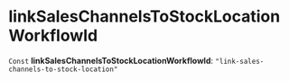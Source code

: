 
# linkSalesChannelsToStockLocationWorkflowId

 `Const` **linkSalesChannelsToStockLocationWorkflowId**: `"link-sales-channels-to-stock-location"`
